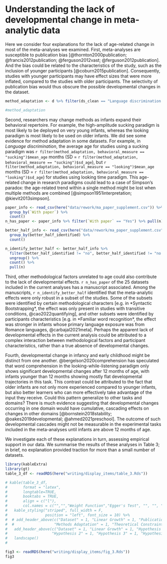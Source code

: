 
# Understanding the lack of developmental change in meta-analytic data

Here we consider four explanations for the lack of age-related change in most of the meta-analyses we examined. First, meta-analyses are susceptible to publication bias [@thornton2000publication; @francis2012publication; @ferguson2012vast; @ferguson2012publication]. And the bias could be related to the characteristics of the study, such as the inclusion of younger participants [@coburn2015publication]. Consequently, studies with younger participants may have effect sizes that were more inflated, compared to the studies with older participants. The selectivity of publication bias would thus obscure the possible developmental changes in the dataset.

```r
method_adaptation <- d %>% filter(ds_clean == "Language discrimination and preference (discrimination)") %>% group_by(behavioral_measure) %>% summarise(mean_age = mean(mean_age_months), sd_age = sd(mean_age_months)) %>% mutate_if(is.numeric, round, 2)

#method_adaptation
```

Second, researchers may change methods as infants expand their behavioral repertoire. For example, the high-amplitude sucking paradigm is most likely to be deployed on very young infants, whereas the looking paradigm is most likely to be used on older infants. We did see some evidence for method adaptation in some datasets. For example, in *Language discrimination*, the average age for studies using a sucking paradigm was `r filter(method_adaptation, behavioral_measure == "sucking")$mean_age` months (SD = `r filter(method_adaptation, behavioral_measure == "sucking")$sd_age`), but `r filter(method_adaptation, behavioral_measure == "looking")$mean_age` months (SD = `r filter(method_adaptation, behavioral_measure == "looking")$sd_age`) for studies using looking time paradigm.  This age-related change in research paradigms could lead to a case of Simpson’s paradox: the age-related trend within a single method might be lost when multiple methods are combined [@simpson1951interpretation; @kievit2013simpson].

```r
paper_info <- read_csv(here("data/rework/ma_paper_supplement.csv")) %>% 
  group_by(`With paper`) %>% 
  count()
n_has_paper <- paper_info %>% filter(`With paper` == "Yes") %>% pull(n)

better_half_info <- read_csv(here("data/rework/ma_paper_supplement.csv")) %>% 
  group_by(better_half_identified) %>% 
  count()

n_identify_better_half <- better_half_info %>% 
  filter(better_half_identified != "no", better_half_identified != "no (some by researcher variation)", !is.na(better_half_identified)) %>% 
  ungroup() %>% 
  count() %>% 
  pull(n)
```


Third, other methodological factors unrelated to age could also contribute to the lack of developmental effects. `r n_has_paper` of the 25 datasets included in the current analyses has a manuscript associated. Among the manuscripts, `r n_identify_better_half` identified that the meta-analytic effects were only robust in a subset of the studies. Some of the subsets were identified by certain methodological characters [e.g. in *Syntactic Bootstrapping*, the effect was only present in studies with transitive conditions, @cao2022quantifying], and other subsets were identified by participants characteristics [e.g. in *Familiar word recognition*, the effect was stronger in infants whose primary language exposure was from Romance languages, @carbajal2021meta]. Perhaps the apparent lack of developmental effects in the current analysis could be attributed to a complex interaction between methodological factors and participant characteristics, rather than a true absence of developmental changes.

Fourth, developmental change in infancy and early childhood might be distinct from one another. @bergelson2020comprehension has speculated that word comprehension in the looking-while-listening paradigm only shows significant developmental changes after 12 months of age, with infants younger than 12 months showing mostly flat developmental trajectories in this task. This contrast could be attributed to the fact that older infants are not only more experienced compared to younger infants, but also better learners who can more effectively take advantage of the input they receive. Could this pattern generalize to other tasks and domains? There is much evidence suggesting that developmental changes occurring in one domain would have cumulative, cascading effects on changes in other domains [@bornstein2018stability; @oakes2019developmental; @ahmed2021preschool]. The outcome of such developmental cascades might not be measurable in the experimental tasks included in the meta-analyses until infants are above 12 months of age. 

We investigate each of these explanations in turn, assessing empirical support in our data. We summarise the results of these analyses in Table 3; in brief, no explanation provided traction for more than a small number of datasets. 

```r
library(kableExtra)
library(gt)
table_3_df <- readRDS(here("writing/display_items/table_3.Rds"))

# kable(table_3_df,
#       format = "latex",
#       longtable=TRUE,
#       booktabs = TRUE,
#       align = c("l"),
#       col.names = c("","","Weight Function","Egger's Test", "", "", "")) %>%
#   kable_styling("striped", full_width = F,
#                 position = "left", font_size = 10) %>% 
#  # add_header_above(c("Dataset" = 1, "Linear Growth" = 1, "Publication Bias" = 2, 
#  #                  "Methods Adaptation" = 1, "Theoretical Constraints" = 1, "Late emergence of growth"= 1))  %>% 
#   add_header_above(c("Dataset" = 1, "Linear Growth" = 1, "Hypothesis 1" = 2, 
#                    "Hypothesis 2" = 1, "Hypothesis 3" = 1, "Hypothesis 4"= 1))  %>% 
#   landscape()
#    
```


\def\checkmark{\tikz\fill[scale=0.4](0,.35) -- (.25,0) -- (1,.7) -- (.25,.15) -- cycle;} 

\begin{lltable}

\begin{longtable}{lllllll}\noalign{\getlongtablewidth\global\LTcapwidth=\longtablewidth}
\caption{\label{tab:unnamed-chunk-12} This table presents whether the original dataset shows any evidence for linear growth, and to what extent there is evidence supporting the four hypotheses (Checkmarks for yes, crosses for no). Absence of any symbol suggests that there is not enough data to test the hypothesis.}\\
\toprule
\multicolumn{1}{c}{Dataset} & \multicolumn{1}{c}{Linear Growth} & \multicolumn{2}{c}{H1} & \multicolumn{1}{c}{H2} & \multicolumn{1}{c}{H3} & \multicolumn{1}{c}{H4} \\
\cmidrule(l{3pt}r{3pt}){1-1} \cmidrule(l{3pt}r{3pt}){2-2} \cmidrule(l{3pt}r{3pt}){3-4} \cmidrule(l{3pt}r{3pt}){5-5} \cmidrule(l{3pt}r{3pt}){6-6} \cmidrule(l{3pt}r{3pt}){7-7}
 &  & Weight Function & Egger's Test &  &  & \\
\midrule
\endfirsthead
\caption*{\normalfont{Table \ref{tab:unnamed-chunk-12} continued}}\\
\toprule
Dataset & \multicolumn{1}{c}{N ES} & \multicolumn{1}{c}{N Subject} & \multicolumn{1}{c}{MA ES} & \multicolumn{1}{c}{$I^2$} & \multicolumn{1}{c}{Source paper}\\
\midrule
\endhead
Abstract rule learning & X & X & X & X &  & \\
Audio-visual congruence & X & X & \checkmark & X &  & X\\
Categorization bias & X & X & \checkmark &  &  & X\\
Cross-situational word learning & \checkmark &  & X & X &  & \checkmark\\
Familiar word recognition & \checkmark & X &  & X & X & \\
Gaze following (combined) & \checkmark & X & X &  &  & \checkmark\\
Label advantage in concept learning & X & X & X &  &  & X\\
Language discrimination & X &  & X & X &  & \\
Language preference & X & X & X & X &  & \\
Mispronunciation sensitivity & \checkmark & X & X &  &  & \checkmark\\
Mutual exclusivity & \checkmark & \checkmark & X & X & \checkmark & \checkmark\\
Natural speech preference & X & X & X & X &  & \\
Neonatal Imitation & \checkmark & X & X &  &  & \\
Online word recognition & \checkmark &  &  & \checkmark &  & \checkmark\\
Prosocial agents & X &  & X & X & X & X\\
Simple arithmetic competences & X &  &  &  &  & \\
Sound symbolism & \checkmark &  & X & X & X & X\\
Statistical sound category learning & \checkmark &  &  & \checkmark & \checkmark & \\
Statistical word segmentation & X & X & X & X & X & \\
Switch task & X & X & X & X & X & X\\
Syntactic bootstrapping & X & X & \checkmark & X & X & X\\
Vowel discrimination (native) & X & X & X & X &  & X\\
Vowel discrimination (non-native) & X & \checkmark & X & X &  & \\
Word segmentation (combined) & X & X & X & X &  & X\\
Infant directed speech preference & X & X & X & X &  & X\\
\bottomrule
\end{longtable}
\end{lltable}






```r
fig3 <- readRDS(here("writing/display_items/fig_3.Rds"))
fig3
```

